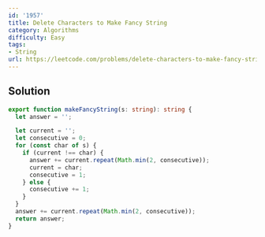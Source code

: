 ```yaml
---
id: '1957'
title: Delete Characters to Make Fancy String
category: Algorithms
difficulty: Easy
tags:
- String
url: https://leetcode.com/problems/delete-characters-to-make-fancy-string
---
```


## Solution

```typescript filename="solution.ts" copy
export function makeFancyString(s: string): string {
  let answer = '';

  let current = '';
  let consecutive = 0;
  for (const char of s) {
    if (current !== char) {
      answer += current.repeat(Math.min(2, consecutive));
      current = char;
      consecutive = 1;
    } else {
      consecutive += 1;
    }
  }
  answer += current.repeat(Math.min(2, consecutive));
  return answer;
}
```

